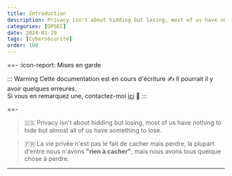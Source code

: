 ---
title: Introduction
description: Privacy isn't about hidding but losing, most of us have nothing to hide but almost all of us have something to lose.
categories: [OPSEC]
date: 2024-01-29
tags: [Cybersécurité]
order: 100
---

==- :icon-report: Mises en garde

:::  Warning Cette documentation est en cours d'écriture :writing_hand:
Il pourrait il y avoir quelques erreures.  
Si vous en remarquez une, contactez-moi [ici](mailto:contactit.yarka@slmail.me) :slightly_smiling_face:
::: 

==-

> :us: Privacy isn't about hidding but losing, most of us have nothing to hide but almost all of us have something to   lose.  

> :fr: La vie privée n'est pas le fait de cacher mais perdre, la plupart d'entre nous n'avons **"rien à cacher"**, mais nous avons tous quelque chose à perdre.  

---
